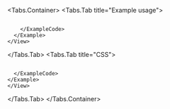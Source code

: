 
<Tabs.Container>
  <Tabs.Tab title="Example usage">
    <View marginTop="var(--amplify-space-large)">
      <Example>
        <BorderWidthExample />
        <ExampleCode>
```tsx file=./examples/BorderWidthExample.tsx

```
        </ExampleCode>
      </Example>
    </View>
  </Tabs.Tab>
  <Tabs.Tab title="CSS">
    <View marginTop="var(--amplify-space-large)">
    <Example>
      <ExampleCode>
```css file=./examples/BorderExample.css

```
      </ExampleCode>
    </Example>
    </View>
  </Tabs.Tab>
</Tabs.Container>
